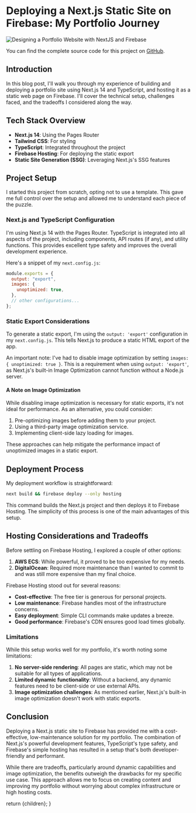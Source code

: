 
# Deploying a Next.js Static Site on Firebase: My Portfolio Journey

<img
  src="https://jlukenoff-portfolio-static-assets.s3.amazonaws.com/public/static/blog/designing_a_portfolio_website_with_nextjs_and_firebase.png"
  alt="Designing a Portfolio Website with NextJS and Firebase"
  className="w-full rounded-lg shadow-lg mb-8"
/>

You can find the complete source code for this project on [GitHub](https://github.com/jlukenoff/portfolio).

## Introduction

In this blog post, I'll walk you through my experience of building and deploying a portfolio site using Next.js 14 and TypeScript, and hosting it as a static web page on Firebase. I'll cover the technical setup, challenges faced, and the tradeoffs I considered along the way.

## Tech Stack Overview

- **Next.js 14**: Using the Pages Router
- **Tailwind CSS**: For styling
- **TypeScript**: Integrated throughout the project
- **Firebase Hosting**: For deploying the static export
- **Static Site Generation (SSG)**: Leveraging Next.js's SSG features

## Project Setup

I started this project from scratch, opting not to use a template. This gave me full control over the setup and allowed me to understand each piece of the puzzle.

### Next.js and TypeScript Configuration

I'm using Next.js 14 with the Pages Router. TypeScript is integrated into all aspects of the project, including components, API routes (if any), and utility functions. This provides excellent type safety and improves the overall development experience.

Here's a snippet of my `next.config.js`:

```javascript
module.exports = {
  output: "export",
  images: {
    unoptimized: true,
  },
  // other configurations...
};
```

### Static Export Considerations

To generate a static export, I'm using the `output: 'export'` configuration in my `next.config.js`. This tells Next.js to produce a static HTML export of the app.

An important note: I've had to disable image optimization by setting `images: { unoptimized: true }`. This is a requirement when using `output: 'export'`, as Next.js's built-in Image Optimization cannot function without a Node.js server.

#### A Note on Image Optimization

While disabling image optimization is necessary for static exports, it's not ideal for performance. As an alternative, you could consider:

1. Pre-optimizing images before adding them to your project.
2. Using a third-party image optimization service.
3. Implementing client-side lazy loading for images.

These approaches can help mitigate the performance impact of unoptimized images in a static export.

## Deployment Process

My deployment workflow is straightforward:

```bash
next build && firebase deploy --only hosting
```

This command builds the Next.js project and then deploys it to Firebase Hosting. The simplicity of this process is one of the main advantages of this setup.

## Hosting Considerations and Tradeoffs

Before settling on Firebase Hosting, I explored a couple of other options:

1. **AWS ECS**: While powerful, it proved to be too expensive for my needs.
2. **DigitalOcean**: Required more maintenance than I wanted to commit to and was still more expensive than my final choice.

Firebase Hosting stood out for several reasons:

- **Cost-effective**: The free tier is generous for personal projects.
- **Low maintenance**: Firebase handles most of the infrastructure concerns.
- **Easy deployment**: Simple CLI commands make updates a breeze.
- **Good performance**: Firebase's CDN ensures good load times globally.

### Limitations

While this setup works well for my portfolio, it's worth noting some limitations:

1. **No server-side rendering**: All pages are static, which may not be suitable for all types of applications.
2. **Limited dynamic functionality**: Without a backend, any dynamic features need to be client-side or use external APIs.
3. **Image optimization challenges**: As mentioned earlier, Next.js's built-in image optimization doesn't work with static exports.

## Conclusion

Deploying a Next.js static site to Firebase has provided me with a cost-effective, low-maintenance solution for my portfolio. The combination of Next.js's powerful development features, TypeScript's type safety, and Firebase's simple hosting has resulted in a setup that's both developer-friendly and performant.

While there are tradeoffs, particularly around dynamic capabilities and image optimization, the benefits outweigh the drawbacks for my specific use case. This approach allows me to focus on creating content and improving my portfolio without worrying about complex infrastructure or high hosting costs.

  return <MdxLayout>{children}</MdxLayout>;
}
